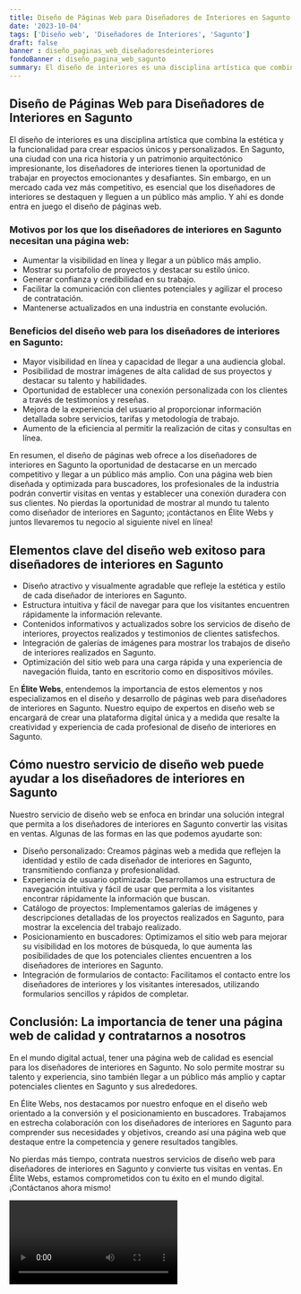 ```yaml
---
title: Diseño de Páginas Web para Diseñadores de Interiores en Sagunto
date: '2023-10-04'
tags: ['Diseño web', 'Diseñadores de Interiores', 'Sagunto']
draft: false
banner : diseño_paginas_web_diseñadoresdeinteriores
fondoBanner : diseño_pagina_web_sagunto
summary: El diseño de interiores es una disciplina artística que combina la estética y la funcionalidad para crear espacios únicos y personalizados. En Sagunto, una ciudad con una rica historia y un patrimonio arquitectónico impresionante, los diseñadores de interiores tienen la oportunidad de trabajar en proyectos emocionantes y desafiantes. Sin embargo, en un mercado cada vez más competitivo, es esencial que los diseñadores de interiores se destaquen y lleguen a un público más amplio. Y ahí es donde entra en juego el diseño de páginas web.
---
```


## Diseño de Páginas Web para Diseñadores de Interiores en Sagunto

El diseño de interiores es una disciplina artística que combina la estética y la funcionalidad para crear espacios únicos y personalizados. En Sagunto, una ciudad con una rica historia y un patrimonio arquitectónico impresionante, los diseñadores de interiores tienen la oportunidad de trabajar en proyectos emocionantes y desafiantes. Sin embargo, en un mercado cada vez más competitivo, es esencial que los diseñadores de interiores se destaquen y lleguen a un público más amplio. Y ahí es donde entra en juego el diseño de páginas web.

### Motivos por los que los diseñadores de interiores en Sagunto necesitan una página web:

- Aumentar la visibilidad en línea y llegar a un público más amplio.
- Mostrar su portafolio de proyectos y destacar su estilo único.
- Generar confianza y credibilidad en su trabajo.
- Facilitar la comunicación con clientes potenciales y agilizar el proceso de contratación.
- Mantenerse actualizados en una industria en constante evolución.

### Beneficios del diseño web para los diseñadores de interiores en Sagunto:

- Mayor visibilidad en línea y capacidad de llegar a una audiencia global.
- Posibilidad de mostrar imágenes de alta calidad de sus proyectos y destacar su talento y habilidades.
- Oportunidad de establecer una conexión personalizada con los clientes a través de testimonios y reseñas.
- Mejora de la experiencia del usuario al proporcionar información detallada sobre servicios, tarifas y metodología de trabajo.
- Aumento de la eficiencia al permitir la realización de citas y consultas en línea.

En resumen, el diseño de páginas web ofrece a los diseñadores de interiores en Sagunto la oportunidad de destacarse en un mercado competitivo y llegar a un público más amplio. Con una página web bien diseñada y optimizada para buscadores, los profesionales de la industria podrán convertir visitas en ventas y establecer una conexión duradera con sus clientes. No pierdas la oportunidad de mostrar al mundo tu talento como diseñador de interiores en Sagunto; ¡contáctanos en Élite Webs y juntos llevaremos tu negocio al siguiente nivel en línea!

<GifSeo />

<Cta />

## Elementos clave del diseño web exitoso para diseñadores de interiores en Sagunto

- Diseño atractivo y visualmente agradable que refleje la estética y estilo de cada diseñador de interiores en Sagunto.
- Estructura intuitiva y fácil de navegar para que los visitantes encuentren rápidamente la información relevante.
- Contenidos informativos y actualizados sobre los servicios de diseño de interiores, proyectos realizados y testimonios de clientes satisfechos.
- Integración de galerías de imágenes para mostrar los trabajos de diseño de interiores realizados en Sagunto.
- Optimización del sitio web para una carga rápida y una experiencia de navegación fluida, tanto en escritorio como en dispositivos móviles.

En **Élite Webs**, entendemos la importancia de estos elementos y nos especializamos en el diseño y desarrollo de páginas web para diseñadores de interiores en Sagunto. Nuestro equipo de expertos en diseño web se encargará de crear una plataforma digital única y a medida que resalte la creatividad y experiencia de cada profesional de diseño de interiores en Sagunto.

## Cómo nuestro servicio de diseño web puede ayudar a los diseñadores de interiores en Sagunto

Nuestro servicio de diseño web se enfoca en brindar una solución integral que permita a los diseñadores de interiores en Sagunto convertir las visitas en ventas. Algunas de las formas en las que podemos ayudarte son:

- Diseño personalizado: Creamos páginas web a medida que reflejen la identidad y estilo de cada diseñador de interiores en Sagunto, transmitiendo confianza y profesionalidad.
- Experiencia de usuario optimizada: Desarrollamos una estructura de navegación intuitiva y fácil de usar que permita a los visitantes encontrar rápidamente la información que buscan.
- Catálogo de proyectos: Implementamos galerías de imágenes y descripciones detalladas de los proyectos realizados en Sagunto, para mostrar la excelencia del trabajo realizado.
- Posicionamiento en buscadores: Optimizamos el sitio web para mejorar su visibilidad en los motores de búsqueda, lo que aumenta las posibilidades de que los potenciales clientes encuentren a los diseñadores de interiores en Sagunto.
- Integración de formularios de contacto: Facilitamos el contacto entre los diseñadores de interiores y los visitantes interesados, utilizando formularios sencillos y rápidos de completar.

## Conclusión: La importancia de tener una página web de calidad y contratarnos a nosotros

En el mundo digital actual, tener una página web de calidad es esencial para los diseñadores de interiores en Sagunto. No solo permite mostrar su talento y experiencia, sino también llegar a un público más amplio y captar potenciales clientes en Sagunto y sus alrededores.

En Élite Webs, nos destacamos por nuestro enfoque en el diseño web orientado a la conversión y el posicionamiento en buscadores. Trabajamos en estrecha colaboración con los diseñadores de interiores en Sagunto para comprender sus necesidades y objetivos, creando así una página web que destaque entre la competencia y genere resultados tangibles.

No pierdas más tiempo, contrata nuestros servicios de diseño web para diseñadores de interiores en Sagunto y convierte tus visitas en ventas. En Élite Webs, estamos comprometidos con tu éxito en el mundo digital. ¡Contáctanos ahora mismo!

<Video />

<CtaBot job='Diseñadores de Interiores' city='Sagunto'/>

<Gmaps query='Sagunto+españa+maps' />